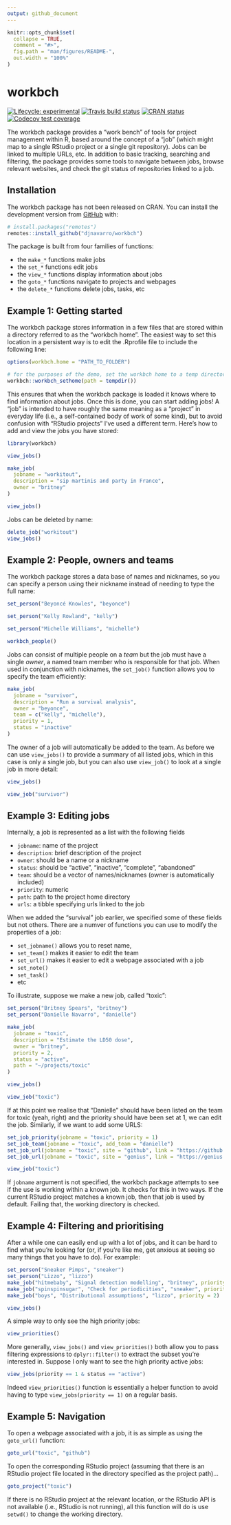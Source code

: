```yaml
---
output: github_document
---
```


<!-- README.md is generated from README.Rmd. Please edit that file -->

```r
knitr::opts_chunk$set(
  collapse = TRUE,
  comment = "#>",
  fig.path = "man/figures/README-",
  out.width = "100%"
)
```
# workbch

<!-- badges: start -->
[![Lifecycle: experimental](https://img.shields.io/badge/lifecycle-experimental-orange.svg)](https://www.tidyverse.org/lifecycle/#experimental)
[![Travis build status](https://travis-ci.org/djnavarro/workbch.svg?branch=master)](https://travis-ci.org/djnavarro/workbch)
[![CRAN status](https://www.r-pkg.org/badges/version/workbch)](https://cran.r-project.org/package=workbch)
[![Codecov test coverage](https://codecov.io/gh/djnavarro/workbch/branch/master/graph/badge.svg)](https://codecov.io/gh/djnavarro/workbch?branch=master)
<!-- badges: end -->

The workbch package provides a "work bench" of tools for project management  within R, based around the concept of a "job" (which might map to a single RStudio project or a single git repository). Jobs can be linked to multiple URLs, etc. In addition to basic tracking, searching and filtering, the package provides some tools to navigate between jobs, browse relevant websites, and check the git status of repositories linked to a job. 

## Installation

The workbch package has not been released on CRAN. You can install the
development version from [GitHub](https://github.com/) with:

``` r
# install.packages("remotes")
remotes::install_github("djnavarro/workbch")
```

The package is built from four families of functions:

- the `make_*` functions make jobs
- the `set_*` functions edit jobs
- the `view_*` functions display information about jobs
- the `goto_*` functions navigate to projects and webpages
- the `delete_*` functions delete jobs, tasks, etc

## Example 1: Getting started

The workbch package stores information in a few files that are stored
within a directory referred to as the "workbch home". The easiest way to set
this location in a persistent way is to edit the .Rprofile file to include
the following line:

```r
options(workbch.home = "PATH_TO_FOLDER")
```
```r
# for the purposes of the demo, set the workbch home to a temp directory 
workbch::workbch_sethome(path = tempdir())
```

This ensures that when the workbch package is loaded it knows where to find information about jobs. Once this is done, you can start adding jobs! A "job" is intended to have roughly the same meaning as a "project" in everyday life (i.e., a self-contained body of work of some kind), but to avoid confusion with "RStudio projects" I've used a different term. Here's how to add and view the jobs you have stored:

```r
library(workbch)

view_jobs()

make_job(
  jobname = "workitout", 
  description = "sip martinis and party in France", 
  owner = "britney"
)

view_jobs()
```

Jobs can be deleted by name:

```r
delete_job("workitout")
view_jobs()
```

## Example 2: People, owners and teams

The workbch package stores a data base of names and nicknames, so you can specify a person using their nickname instead of needing to type the full name:

```r
set_person("Beyoncé Knowles", "beyonce")

set_person("Kelly Rowland", "kelly")

set_person("Michelle Williams", "michelle")

workbch_people()
```

Jobs can consist of multiple people on a *team* but the job must have a single *owner*, a named team member who is responsible for that job. When used in conjunction with nicknames, the `set_job()` function allows you to specify the team efficiently: 

```r
make_job(
  jobname = "survivor",
  description = "Run a survival analysis",
  owner = "beyonce",
  team = c("kelly", "michelle"),
  priority = 1,
  status = "inactive"
)
```

The owner of a job will automatically be added to the team. As before we can use `view_jobs()` to provide a summary of all listed jobs, which in this case is only a single job, but you can also use `view_job()` to look at a single job in more detail:

```r
view_jobs()

view_job("survivor")
```


## Example 3: Editing jobs

Internally, a job is represented as a list with the following fields

- `jobname`: name of the project
- `description`: brief description of the project
- `owner`: should be a name or a nickname
- `status`: should be "active", "inactive", "complete", "abandoned"
- `team`: should be a vector of names/nicknames (owner is automatically included)
- `priority`: numeric
- `path`: path to the project home directory
- `urls`: a tibble specifying urls linked to the job

When we added the "survival" job earlier, we specified some of these fields but not others. There are a numver of functions you can use to modify the properties of a job:

- `set_jobname()` allows you to reset name, 
- `set_team()` makes it easier to edit the team
- `set_url()` makes it easier to edit a webpage associated with a job
- `set_note()`
- `set_task()`
- etc

To illustrate, suppose we make a new job, called "toxic":

```r
set_person("Britney Spears", "britney")
set_person("Danielle Navarro", "danielle")

make_job(
  jobname = "toxic",
  description = "Estimate the LD50 dose",
  owner = "britney",
  priority = 2,
  status = "active",
  path = "~/projects/toxic"
)

view_jobs()

view_job("toxic")
```

If at this point we realise that "Danielle" should have been listed on the team for toxic (yeah, right) and the priority should have been set at 1, we can edit the job. Similarly, if we want to add some URLS:

```r
set_job_priority(jobname = "toxic", priority = 1)
set_job_team(jobname = "toxic", add_team = "danielle")
set_job_url(jobname = "toxic", site = "github", link = "https://github.com/djnavarro/toxic")
set_job_url(jobname = "toxic", site = "genius", link = "https://genius.com/Britney-spears-toxic-lyrics")

view_job("toxic")
```

If `jobname` argument is not specified, the workbch package attempts to see if the use is working within a known job. It checks for this in two ways. If the current RStudio project matches a known job, then that job is used by default. Failing that, the working directory is checked.

## Example 4: Filtering and prioritising

After a while one can easily end up with a lot of jobs, and it can be hard to find what you're looking for (or, if you're like me, get anxious at seeing so many things that you have to do). For example:

```r
set_person("Sneaker Pimps", "sneaker")
set_person("Lizzo", "lizzo")
make_job("hitmebaby", "Signal detection modelling", "britney", priority = 2)
make_job("spinspinsugar", "Check for periodicities", "sneaker", priority = 1)
make_job("boys", "Distributional assumptions", "lizzo", priority = 2)
```
```r
view_jobs()
```

A simple way to only see the high priority jobs:

```r
view_priorities()
```

More generally, `view_jobs()` and `view_priorities()` both allow you to pass filtering expressions to `dplyr::filter()` to extract the subset you're interested in. Suppose I only want to see the high priority active jobs:

```r
view_jobs(priority == 1 & status == "active")
```

Indeed `view_priorities()` function is essentially a helper function to avoid having to type `view_jobs(priority == 1)` on a regular basis. 

## Example 5: Navigation

To open a webpage associated with a job, it is as simple as using the `goto_url()` function:

```r
goto_url("toxic", "github")
```

To open the corresponding RStudio project (assuming that there is an RStudio project file located in the directory specified as the project path)...

```r
goto_project("toxic")
```

If there is no RStudio project at the relevant location, or the RStudio API is not available (i.e., RStudio is not running), all this function will do is use `setwd()` to change the working directory.

